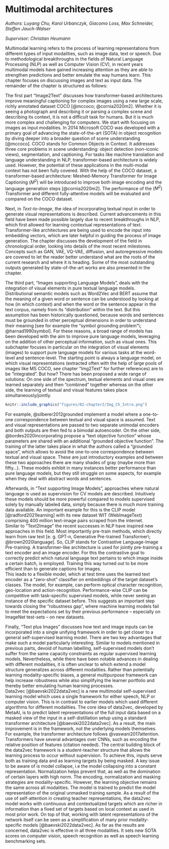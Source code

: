 # Multimodal architectures

*Authors: Luyang Chu, Karol Urbanczyk, Giacomo Loss, Max Schneider, Steffen Jauch-Walser*

*Supervisor: Christian Heumann*


Multimodal learning refers to the process of learning representations from different types of input modalities, such as image data, text or speech.
Due to methodological breakthroughs in the fields of Natural Language Processing (NLP) as well as Computer Vision (CV), in recent years multimodal models have gained increasing attention as they are able to strengthen predictions and better emulate the way humans learn.
This chapter focuses on discussing images and text as input data.
The remainder of the chapter is structured as follows:

The first part “Image2Text” discusses how transformer-based architectures improve meaningful captioning for complex images using a new large scale, richly annotated dataset COCO [@mccoco; @cornia2020m2].
Whether it is seeing a photograph and describing it or parsing a complex scene and describing its context, it is not a difficult task for humans.
But it is much more complex and challenging for computers.
We start with focusing on images as input modalities.
In 2014 Microsoft COCO was developed with a primary goal of advancing the state-of-the-art (SOTA) in object recognition by diving deeper into a broader question of scene understanding [@mccoco].
COCO stands for Common Objects in Context.
It addresses three core problems in scene understanding: object detection (non-iconic views), segmentation, and captioning.
For tasks like machine translation and language understanding in NLP, transformer-based architecture is widely used.
However, the potential of these applications in the multi-modal context has not been fully covered.
With the help of the COCO dataset, a transformer-based architecture: Meshed-Memory Transformer for Image Captioning ($M^2$) will be introduced to improve both image encoding and the language generation steps [@cornia2020m2].
The performance of the ($M^2$) Transformer and different fully-attentive models will be evaluated and compared on the COCO dataset.

Next, in *Text-to-Image*, the idea of incorporating textual input in order to generate visual representations is described. Current advancements in this field have been made possible largely due to recent breakthroughs in NLP, which first allowed for learning contextual representations of text. Transformer-like architectures are being used to encode the input into embedding vectors, which are later helpful in guiding the process of image generation. The chapter discusses the development of the field in chronological order, looking into details of the most recent milestones. Concepts such as GAN, VAE, VQ-VAE, diffusion, and autoregressive models are covered to let the reader better understand what are the roots of the current research and where it is heading. Some of the most outstanding outputs generated by state-of-the-art works are also presented in the chapter.

The third part, “Images supporting Language Models”, deals with the integration of visual elements in pure textual language models.
Distributional semantic models such as Word2Vec and BERT assume that the meaning of a given word or sentence can be understood by looking at how (in which context) and when the word or the sentence appear in the text corpus, namely from its “distribution” within the text.
But this assumption has been historically questioned, because words and sentences must be grounded in other perceptual dimensions in order to understand their meaning [see for example the “symbol grounding problem”\; @harnad1990symbol].
For these reasons, a broad range of models has been developed with the aim to improve pure language models, leveraging on the addition of other perceptual information, such as visual ones.
This subchapter focuses in particular on the integration of visual elements (images) to support pure language models for various tasks at the word-level and sentence-level.
The starting point is always a language model, on which visual representations (extracted often with the help of large pools of images like MS COCO, see chapter "Img2Text" for further references) are to be “integrated”.
But how?
There has been proposed a wide range of solutions:
On one side of the spectrum, textual elements and visual ones are learned separately and then “combined” together whereas on the other side, the learning of textual and visual features takes place simultaneously/jointly.

```r
knitr::include_graphics("figures/02-chapter2/Img_Ch_Intro.png")
```

For example, @silberer2012grounded implement a model where a one-to-one correspondence between textual and visual space is assumed.
Text and visual representations are passed to two separate unimodal encoders and both outputs are then fed to a bimodal autoencoder.
On the other side, @bordes2020incorporating propose a “text objective function” whose parameters are shared with an additional “grounded objective function”.
The training of the latter takes place in what the authors called a “grounded space”, which allows to avoid the one-to-one correspondence between textual and visual space.
These are just introductory examples and between these two approaches there are many shades of gray (maybe more than fifty…).
These models exhibit in many instances better performance than pure language models, but they still struggle on some aspects, for example when they deal with abstract words and sentences.

Afterwards, in “Text supporting Image Models”, approaches where natural language is used as supervision for CV models are described.
Intuitively these models should be more powerful compared to models supervised solely by manually labeled data, simply because there is much more training data available.
An important example for this is the CLIP model [@radford2021learning] with its new dataset WIT (WebImageText) comprising 400 million text-image pairs scraped from the internet. \
Similar to "Text2Image" the recent successes in NLP have inspired new approaches in this field.
Most importantly pre-train methods, which directly learn from raw text [e. g. GPT-n, Generative Pre-trained Transformer\; @brown2020language].
So, CLIP stands for Contrastive Language-Image Pre-training.
A transformer-like architecture is used for jointly pre-training a text encoder and an image encoder.
For this the contrastive goal to correctly predict which natural language text pertains to which image inside a certain batch, is employed.
Training this way turned out to be more efficient than to generate captions for images. \
This leads to a flexible model, which at test time uses the learned text encoder as a “zero-shot” classifier on embeddings of the target dataset’s classes.
The model, for example, can perform optical character recognition, geo-location and action-recognition.
Performance-wise CLIP can be competitive with task-specific supervised models, while never seeing an instance of the specific dataset before.
This suggests an important step towards closing the “robustness gap”, where machine learning models fail to meet the expectations set by their previous performance -- especially on ImageNet test-sets -- on new datasets.

Finally, “Text plus Images” discusses how text and image inputs can be incorporated into a single unifying framework in order to get closer to a general self-supervised learning model.
There are two key advantages that make such a model particularly interesting.
Similar to models mentioned in previous parts, devoid of human labelling, self-supervised models don't suffer from the same capacity constraints as regular supervised learning models.
Nevertheless, while there have been notable advances in dealing with different modalities, it is often unclear to which extend a model structure generalizes across different modalities.
Rather than potentially learning modality-specific biases, a general multipurpose framework can help increase robustness while also simplifying the learner portfolio and thereby better emulating human learning processes. \
Data2vec [@baevski2022data2vec] is a new multimodal self-supervised learning model which uses a single framework for either speech, NLP or computer vision.
This is in contrast to earlier models which used different algorithms for different modalities.
The core idea of data2vec, developed by MetaAI, is to predict latent representations of the full input data based on a masked view of the input in a self-distillation setup using a standard transformer architecture [@baevski2022data2vec].
As a result, the main improvement is in the framework, not the underlying models themselves.
For example, the transformer architecture follows @vaswani2017attention.
Transformers have several advantages over CNNs, such as encoding the relative position of features (citation needed).
The central building block of the data2vec framework is a student-teacher structure that allows the learning process to occur without supervision.
To achieve this, inputs serve both as training data and as learning targets by being masked.
A key issue to be aware of is model collapse, i.e the model collapsing into a constant representation.
Normalization helps prevent that, as well as the domination of certain layers with high norm.
The encoding, normalization and masking strategies are modality-specific.
However, the learning objective remains the same across all modalities.
The model is trained to predict the model representation of the original unmasked training sample.
As a result of the use of self-attention in creating teacher representations, the data2vec model works with continuous and contextualized targets which are richer in information than a fixed set of targets based on local context as used in most prior work.
On top of that, working with latent representations of the network itself can be seen as a simplification of many prior modality-specific models [@baevski2022data2vec].
As far as the results are concerned, data2vec is effective in all three modalities.
It sets new SOTA scores on computer vision, speech recognition as well as speech learning benchmarking sets.
